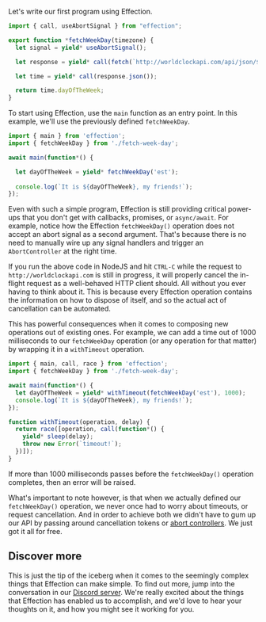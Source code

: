 Let's write our first program using Effection.

``` javascript
import { call, useAbortSignal } from "effection";

export function *fetchWeekDay(timezone) {
  let signal = yield* useAbortSignal();

  let response = yield* call(fetch(`http://worldclockapi.com/api/json/${timezone}/now`, { signal }));

  let time = yield* call(response.json());

  return time.dayOfTheWeek;
}
```

To start using Effection, use the `main` function as an entry
point. In this example, we'll use the previously defined
`fetchWeekDay`.

```javascript
import { main } from 'effection';
import { fetchWeekDay } from './fetch-week-day';

await main(function*() {

  let dayOfTheWeek = yield* fetchWeekDay('est');
  
  console.log(`It is ${dayOfTheWeek}, my friends!`);
});
```

Even with such a simple program, Effection is still providing critical
power-ups that you don't get with callbacks,
promises, or `async/await`. For example, notice how the Effection
`fetchWeekDay()` operation does not accept an abort signal as a second argument.
That's because there is no need to manually wire up any signal handlers and
trigger an `AbortController` at the right time.

If you run the above code in NodeJS and hit `CTRL-C` while the request
to `http://worldclockapi.com` is still in progress, it will properly
cancel the in-flight request as a well-behaved HTTP client should. All
without you ever having to think about it. This is because every
Effection operation contains the information on how to dispose of
itself, and so the actual act of cancellation can be automated.

This has powerful consequences when it comes to composing new
operations out of existing ones. For example, we can add a time out of
1000 milliseconds to our `fetchWeekDay` operation (or any operation
for that matter) by wrapping it in a `withTimeout` operation.

```javascript
import { main, call, race } from 'effection';
import { fetchWeekDay } from './fetch-week-day';

await main(function*() {
  let dayOfTheWeek = yield* withTimeout(fetchWeekDay('est'), 1000);
  console.log(`It is ${dayOfTheWeek}, my friends!`);
});

function withTimeout(operation, delay) {
  return race([operation, call(function*() {
    yield* sleep(delay);
    throw new Error(`timeout!`);
  })]);
}
```

If more than 1000 milliseconds passes before the `fetchWeekDay()`
operation completes, then an error will be raised.

What's important to note however, is that when we actually defined our
`fetchWeekDay()` operation, we never once had to worry about timeouts,
or request cancellation. And in order to achieve both we didn't have
to gum up our API by passing around cancellation tokens or [abort
controllers][abort controller]. We just got it all for free.

## Discover more

This is just the tip of the iceberg when it comes to the seemingly complex
things that Effection can make simple. To find out more, jump
into the conversation in our [Discord server][discord]. We're really
excited about the things that Effection has enabled us to accomplish,
and we'd love to hear your thoughts on it, and how you might see
it working for you.

[abort controller]: https://developer.mozilla.org/en-US/docs/Web/API/AbortController
[discord]: https://discord.gg/Ug5nWH8
